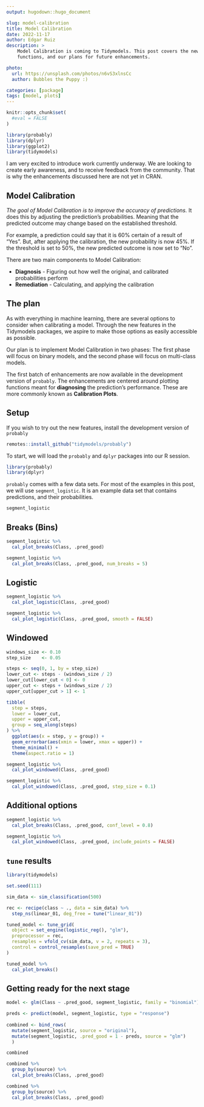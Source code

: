 ```yaml
---
output: hugodown::hugo_document

slug: model-calibration
title: Model Calibration
date: 2022-11-17
author: Edgar Ruiz
description: >
    Model Calibration is coming to Tidymodels. This post covers the new plotting
    functions, and our plans for future enhancements. 

photo:
  url: https://unsplash.com/photos/n6vS3xlnsCc
  author: Bubbles the Puppy :) 

categories: [package]
tags: [model, plots]
---
```


<!--
TODO:
* [ ] Look over / edit the post's title in the yaml
* [ ] Edit (or delete) the description; note this appears in the Twitter card
* [ ] Pick category and tags (see existing with `hugodown::tidy_show_meta()`)
* [ ] Find photo & update yaml metadata
* [ ] Create `thumbnail-sq.jpg`; height and width should be equal
* [ ] Create `thumbnail-wd.jpg`; width should be >5x height
* [ ] `hugodown::use_tidy_thumbnails()`
* [ ] Add intro sentence, e.g. the standard tagline for the package
* [ ] `usethis::use_tidy_thanks()`
-->

```r
knitr::opts_chunk$set(
  #eval = FALSE
)

library(probably)
library(dplyr)
library(ggplot2)
library(tidymodels)
```

I am very excited to introduce work currently underway.  We are looking to create 
early awareness, and to receive feedback from the community. That is why the 
enhancements discussed here are not yet in CRAN. 

## Model Calibration

*The goal of Model Calibration is to improve the accuracy of predictions.* It 
does this by adjusting the prediction's probabilities. Meaning that the predicted 
outcome may change based on the established threshold. 

For example, a prediction could say that it is 60% certain of a result of "Yes".
But, after applying the calibration, the new probability is now 45%. If the 
threshold is set to 50%, the new predicted outcome is now set to "No". 

There are two main components to Model Calibration:

- **Diagnosis** - Figuring out how well the original, and calibrated probabilities 
perform
- **Remediation** - Calculating, and applying the calibration


## The plan

As with everything in machine learning, there are several options to
consider when calibrating a model. Through the new features in the Tidymodels
packages, we aspire to make those options as easily accessible as possible. 

Our plan is to implement Model Calibration in two phases: The first phase will focus
on binary models, and the second phase will focus on multi-class models. 

The first batch of enhancements are now available in the development version of 
`probably`. The enhancements are centered around plotting functions meant for
**diagnosing** the prediction's performance. These are more commonly known as 
**Calibration Plots**.

## Setup

If you wish to try out the new features, install the development version of 
`probably`

```r
remotes::install_github("tidymodels/probably")
```

To start, we will load the `probably` and `dplyr` packages into our R session.

```r
library(probably)
library(dplyr)
```

`probably` comes with a few data sets. For most of the examples in this post,
we will use `segment_logistic`. It is an example data set that contains
predictions, and their probabilities.

```r
segment_logistic
```


## Breaks (Bins)

```r
segment_logistic %>% 
  cal_plot_breaks(Class, .pred_good)
```

```r
segment_logistic %>% 
  cal_plot_breaks(Class, .pred_good, num_breaks = 5)
```

## Logistic

```r
segment_logistic %>% 
  cal_plot_logistic(Class, .pred_good)
```

```r
segment_logistic %>% 
  cal_plot_logistic(Class, .pred_good, smooth = FALSE)
```
## Windowed

```r
windows_size <- 0.10
step_size    <- 0.05

steps <- seq(0, 1, by = step_size)
lower_cut <- steps - (windows_size / 2)
lower_cut[lower_cut < 0] <- 0
upper_cut <- steps + (windows_size / 2)
upper_cut[upper_cut > 1] <- 1

tibble(
  step = steps,
  lower = lower_cut,
  upper = upper_cut,
  group = seq_along(steps)
) %>% 
  ggplot(aes(x = step, y = group)) + 
  geom_errorbar(aes(xmin = lower, xmax = upper)) +
  theme_minimal() +
  theme(aspect.ratio = 1)
```


```r
segment_logistic %>% 
  cal_plot_windowed(Class, .pred_good)
```


```r
segment_logistic %>% 
  cal_plot_windowed(Class, .pred_good, step_size = 0.1)
```
## Additional options

```r
segment_logistic %>% 
  cal_plot_breaks(Class, .pred_good, conf_level = 0.8)
```
```r
segment_logistic %>% 
  cal_plot_windowed(Class, .pred_good, include_points = FALSE)
```

## `tune` results

```r
library(tidymodels)

set.seed(111)

sim_data <- sim_classification(500)

rec <- recipe(class ~ ., data = sim_data) %>%
  step_ns(linear_01, deg_free = tune("linear_01"))

tuned_model <- tune_grid(
  object = set_engine(logistic_reg(), "glm"),
  preprocessor = rec,
  resamples = vfold_cv(sim_data, v = 2, repeats = 3),
  control = control_resamples(save_pred = TRUE)
)
```

```r
tuned_model %>% 
  cal_plot_breaks()
```

## Getting ready for the next stage


```r
model <- glm(Class ~ .pred_good, segment_logistic, family = "binomial")

preds <- predict(model, segment_logistic, type = "response")
  
combined <- bind_rows(
  mutate(segment_logistic, source = "original"), 
  mutate(segment_logistic, .pred_good = 1 - preds, source = "glm")
  )

combined 
```


```r
combined %>%
  group_by(source) %>%
  cal_plot_breaks(Class, .pred_good)
```

```r
combined %>% 
  group_by(source) %>% 
  cal_plot_breaks(Class, .pred_good)
```

